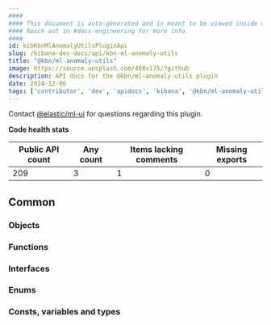 ```yaml
---
####
#### This document is auto-generated and is meant to be viewed inside our experimental, new docs system.
#### Reach out in #docs-engineering for more info.
####
id: kibKbnMlAnomalyUtilsPluginApi
slug: /kibana-dev-docs/api/kbn-ml-anomaly-utils
title: "@kbn/ml-anomaly-utils"
image: https://source.unsplash.com/400x175/?github
description: API docs for the @kbn/ml-anomaly-utils plugin
date: 2024-12-06
tags: ['contributor', 'dev', 'apidocs', 'kibana', '@kbn/ml-anomaly-utils']
---
```




Contact [@elastic/ml-ui](https://github.com/orgs/elastic/teams/ml-ui) for questions regarding this plugin.

**Code health stats**

| Public API count  | Any count | Items lacking comments | Missing exports |
|-------------------|-----------|------------------------|-----------------|
| 209 | 3 | 1 | 0 |

## Common

### Objects
<DocDefinitionList data={kbnMlAnomalyUtilsObj.common.objects}/>

### Functions
<DocDefinitionList data={kbnMlAnomalyUtilsObj.common.functions}/>

### Interfaces
<DocDefinitionList data={kbnMlAnomalyUtilsObj.common.interfaces}/>

### Enums
<DocDefinitionList data={kbnMlAnomalyUtilsObj.common.enums}/>

### Consts, variables and types
<DocDefinitionList data={kbnMlAnomalyUtilsObj.common.misc}/>

